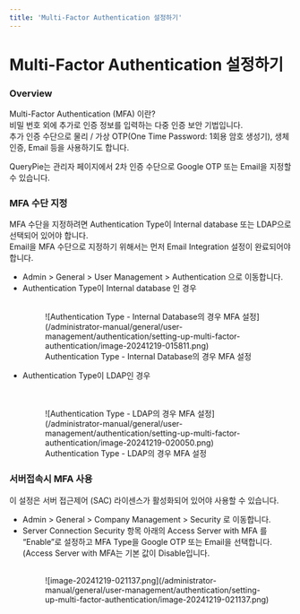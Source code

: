```yaml
---
title: 'Multi-Factor Authentication 설정하기'
---
```



# Multi-Factor Authentication 설정하기

### Overview

<Callout type="info">
Multi-Factor Authentication (MFA) 이란?<br/>비밀 번호 외에 추가로 인증 정보를 입력하는 다중 인증 보안 기법입니다. <br/>추가 인증 수단으로 물리 / 가상 OTP(One Time Password: 1회용 암호 생성기), 생체 인증, Email 등을 사용하기도 합니다.
</Callout>

QueryPie는 관리자 페이지에서 2차 인증 수단으로 Google OTP 또는 Email을 지정할 수 있습니다.

### MFA 수단 지정

<Callout type="important">
MFA 수단을 지정하려면 Authentication Type이 Internal database 또는 LDAP으로 선택되어 있어야 합니다.<br/>Email을 MFA 수단으로 지정하기 위해서는 먼저 Email Integration 설정이 완료되어야 합니다.
</Callout>

* Admin &gt; General &gt; User Management &gt; Authentication 으로 이동합니다.
* Authentication Type이 Internal database 인 경우<br/>  <br/>  
  <figure data-layout="center" data-align="center">
  ![Authentication Type - Internal Database의 경우 MFA 설정](/administrator-manual/general/user-management/authentication/setting-up-multi-factor-authentication/image-20241219-015811.png)
  <figcaption>
  Authentication Type - Internal Database의 경우 MFA 설정
  </figcaption>
  </figure>
* Authentication Type이 LDAP인 경우<br/> <br/>   <br/>  
  <figure data-layout="center" data-align="center">
  ![Authentication Type - LDAP의 경우 MFA 설정](/administrator-manual/general/user-management/authentication/setting-up-multi-factor-authentication/image-20241219-020050.png)
  <figcaption>
  Authentication Type - LDAP의 경우 MFA 설정
  </figcaption>
  </figure>

### 서버접속시 MFA 사용

<Callout type="info">
이 설정은 서버 접근제어 (SAC) 라이센스가 활성화되어 있어야 사용할 수 있습니다.
</Callout>

* Admin &gt; General &gt; Company Management &gt; Security 로 이동합니다.
* Server Connection Security 항목 아래의 Access Server with MFA 를 “Enable”로 설정하고 MFA Type을 Google OTP 또는 Email을 선택합니다. (Access Server with MFA는 기본 값이 Disable입니다.<br/> <br/>  
  <figure data-layout="center" data-align="center">
  ![image-20241219-021137.png](/administrator-manual/general/user-management/authentication/setting-up-multi-factor-authentication/image-20241219-021137.png)
  </figure>


